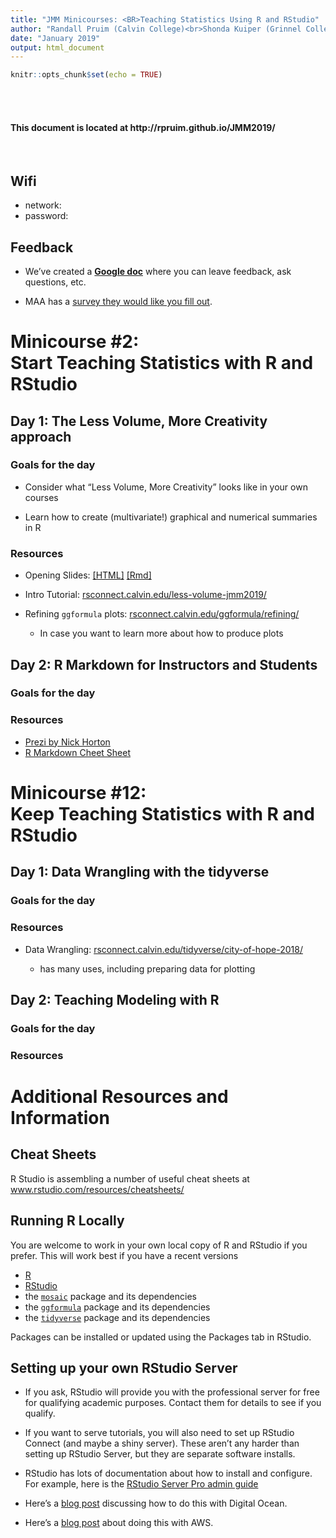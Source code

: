 ```yaml
---
title: "JMM Minicourses: <BR>Teaching Statistics Using R and RStudio"
author: "Randall Pruim (Calvin College)<br>Shonda Kuiper (Grinnel College)"
date: "January 2019"
output: html_document
---
```


```r
knitr::opts_chunk$set(echo = TRUE)
```


<br>
<br>

####  This document is located at http://rpruim.github.io/JMM2019/

<br>

## Wifi

  * network: 
  * password: 
  
## Feedback 

 * We've created a [**Google doc**](https://docs.google.com/document/d/18JhF4eUSzLxiB2jZ_HAh8LJ_w0DQladCWP50O51VUnA/edit?usp=sharing) where you can leave feedback, ask questions, etc.

 * MAA has a [survey they would like you fill out]().

# Minicourse #2: <br>Start Teaching Statistics with R and RStudio

## Day 1: The Less Volume, More Creativity approach

### Goals for the day

* Consider what "Less Volume, More Creativity" looks like in your own
courses

* Learn how to create (multivariate!) graphical and numerical summaries
in R

### Resources

  * Opening Slides: [[HTML]](less-volume/less-volume-slides.html)
  [[Rmd]](less-volume/less-volume-slides.Rmd)
  

  * Intro Tutorial: [rsconnect.calvin.edu/less-volume-jmm2019/](http://rstudio.calvin.edu:3939/less-volume-jmm2019/)
  
  
  * Refining `ggformula` plots: [rsconnect.calvin.edu/ggformula/refining/](http://rstudio.calvin.edu:3939/ggformula/refining/)
  
    * In case you want to learn more about how to produce plots  
   
## Day 2: R Markdown for Instructors and Students


### Goals for the day

### Resources

 * [Prezi by Nick Horton](https://prezi.com/vq6l5yqpnqma/intro-to-r-markdown-cvc-2015/)
 * [R Markdown Cheet Sheet](https://github.com/rstudio/cheatsheets/raw/master/rmarkdown-2.0.pdf)

  
# Minicourse #12: <br>Keep Teaching Statistics with R and RStudio

## Day 1: Data Wrangling with the tidyverse

### Goals for the day

### Resources

 * Data Wrangling: [rsconnect.calvin.edu/tidyverse/city-of-hope-2018/](http://rsconnect.calvin.edu/tidyverse/city-of-hope-2018/)
    
    * has many uses, including preparing data for plotting

## Day 2: Teaching Modeling with R

### Goals for the day

### Resources


# Additional Resources and Information

<!-- ## R Studio Server -->

<!-- You are welcome to use an account on Calvin's RStudio server using the username and password  -->
<!-- provided.  Here's the link to get there. -->

<!--   * [rstudio.calvin.edu](http://rstudio.calvin.edu) -->

<!-- These accounts will likely be recycled in May or June, 2018. -->

## Cheat Sheets

R Studio is assembling a number of useful cheat sheets at [www.rstudio.com/resources/cheatsheets/](https://www.rstudio.com/resources/cheatsheets/)
   
## Running R Locally

You are welcome to work in your own local copy of R and RStudio if you prefer.  This will work best if you have a recent versions 

  * [R](http://cran.r-project.org)
  * [RStudio](http://rstudio.com)
  * the [`mosaic`](https://github.com/ProjectMOSAIC/mosaic) package and its dependencies
  * the [`ggformula`](https://github.com/ProjectMOSAIC/mosaic) package and its dependencies
  * the [`tidyverse`](https://github.com/tidyverse/tidyverse) package and its dependencies
  
Packages can be installed or updated using the Packages tab in RStudio.


## Setting up your own RStudio Server  

 * If you ask, RStudio will provide you with the professional server for free for qualifying academic purposes.  Contact them for details to see if you qualify.
 
 * If you want to serve tutorials, you will also need to set up RStudio Connect (and maybe a shiny server).  These aren't any harder than setting up RStudio Server, but they are separate software installs.
 
 * RStudio has lots of documentation about how to install and configure. For example, here is the [RStudio Server Pro admin guide](http://docs.rstudio.com/ide/server-pro/)
 
 * Here's a [blog post](https://www.r-bloggers.com/how-to-get-your-very-own-rstudio-server-and-shiny-server-with-digitalocean/) discussing how to do this with Digital Ocean.

 * Here's a [blog post](http://amunategui.github.io/EC2-RStudioServer/) about doing this with AWS.
 